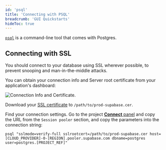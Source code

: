 ```yaml
---
id: 'psql'
title: 'Connecting with PSQL'
breadcrumb: 'GUI Quickstarts'
hideToc: true
---
```


[`psql`](https://www.postgresql.org/docs/current/app-psql.html) is a command-line tool that comes with Postgres.

## Connecting with SSL

You should connect to your database using SSL wherever possible, to prevent snooping and man-in-the-middle attacks.

You can obtain your connection info and Server root certificate from your application's dashboard:

![Connection Info and Certificate.](/docs/img/database/database-settings-ssl.png)

Download your [SSL certificate](#connecting-with-ssl) to `/path/to/prod-supabase.cer`.

Find your connection settings. Go to the project [**Connect** panel](/dashboard/project/_?showConnect=true&method=session) and copy the URL from the `Session pooler` section, and copy the parameters into the connection string:

```shell
psql "sslmode=verify-full sslrootcert=/path/to/prod-supabase.cer host=[CLOUD_PROVIDER]-0-[REGION].pooler.supabase.com dbname=postgres user=postgres.[PROJECT_REF]"
```
